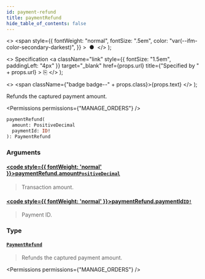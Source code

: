 ```yaml
---
id: payment-refund
title: paymentRefund
hide_table_of_contents: false
---
```


  <>
    <span
      style={{
        fontWeight: "normal",
        fontSize: ".5em",
        color: "var(--ifm-color-secondary-darkest)",
      }}
    >
      &nbsp;●&nbsp;
    </span>
  </>
);

  <>
    Specification
    <a
      className="link"
      style={{ fontSize: "1.5em", paddingLeft: "4px" }}
      target="\_blank"
      href={props.url}
      title={"Specified by " + props.url}
    >
      ⎘
    </a>
  </>
);

  <>
    <span className={"badge badge--" + props.class}>{props.text}</span>
  </>
);

Refunds the captured payment amount.

<Permissions permissions={"MANAGE_ORDERS"} />

```graphql
paymentRefund(
  amount: PositiveDecimal
  paymentId: ID!
): PaymentRefund
```

### Arguments

#### [<code style={{ fontWeight: 'normal' }}>paymentRefund.<b>amount</b></code>](#)<Bullet />[`PositiveDecimal`](../../../api-reference/miscellaneous/scalars/positive-decimal) <Badge class="secondary" text="scalar"/> <Badge class="secondary" text="miscellaneous"/>

> Transaction amount.

#### [<code style={{ fontWeight: 'normal' }}>paymentRefund.<b>paymentId</b></code>](#)<Bullet />[`ID!`](../../../api-reference/miscellaneous/scalars/id) <Badge class="secondary" text="non-null"/> <Badge class="secondary" text="scalar"/> <Badge class="secondary" text="miscellaneous"/>

> Payment ID.

### Type

#### [`PaymentRefund`](../../../api-reference/payments/objects/payment-refund) <Badge class="secondary" text="object"/> <Badge class="secondary" text="payments"/>

> Refunds the captured payment amount.

<Permissions permissions={"MANAGE_ORDERS"} />

>

